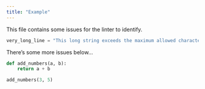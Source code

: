 ```yaml
---
title: "Example"
---
```


This file contains some issues for the linter to identify.

```python
very_long_line = "This long string exceeds the maximum allowed characters per line."
```

There's some more issues below...

```python
def add_numbers(a, b):
    return a + b

add_numbers(3, 5)
```